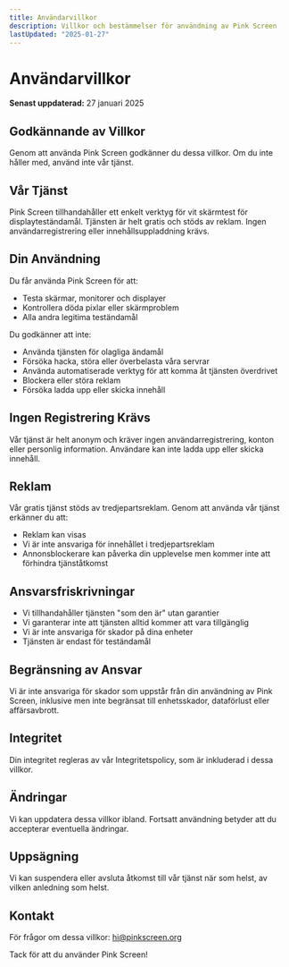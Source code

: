 ```yaml
---
title: Användarvillkor
description: Villkor och bestämmelser för användning av Pink Screen
lastUpdated: "2025-01-27"
---
```


# Användarvillkor

**Senast uppdaterad:** 27 januari 2025

## Godkännande av Villkor

Genom att använda Pink Screen godkänner du dessa villkor. Om du inte håller med, använd inte vår tjänst.

## Vår Tjänst

Pink Screen tillhandahåller ett enkelt verktyg för vit skärmtest för displayteständamål. Tjänsten är helt gratis och stöds av reklam. Ingen användarregistrering eller innehållsuppladdning krävs.

## Din Användning

Du får använda Pink Screen för att:

- Testa skärmar, monitorer och displayer
- Kontrollera döda pixlar eller skärmproblem
- Alla andra legitima teständamål

Du godkänner att inte:

- Använda tjänsten för olagliga ändamål
- Försöka hacka, störa eller överbelasta våra servrar
- Använda automatiserade verktyg för att komma åt tjänsten överdrivet
- Blockera eller störa reklam
- Försöka ladda upp eller skicka innehåll

## Ingen Registrering Krävs

Vår tjänst är helt anonym och kräver ingen användarregistrering, konton eller personlig information. Användare kan inte ladda upp eller skicka innehåll.

## Reklam

Vår gratis tjänst stöds av tredjepartsreklam. Genom att använda vår tjänst erkänner du att:

- Reklam kan visas
- Vi är inte ansvariga för innehållet i tredjepartsreklam
- Annonsblockerare kan påverka din upplevelse men kommer inte att förhindra tjänståtkomst

## Ansvarsfriskrivningar

- Vi tillhandahåller tjänsten "som den är" utan garantier
- Vi garanterar inte att tjänsten alltid kommer att vara tillgänglig
- Vi är inte ansvariga för skador på dina enheter
- Tjänsten är endast för teständamål

## Begränsning av Ansvar

Vi är inte ansvariga för skador som uppstår från din användning av Pink Screen, inklusive men inte begränsat till enhetsskador, dataförlust eller affärsavbrott.

## Integritet

Din integritet regleras av vår Integritetspolicy, som är inkluderad i dessa villkor.

## Ändringar

Vi kan uppdatera dessa villkor ibland. Fortsatt användning betyder att du accepterar eventuella ändringar.

## Uppsägning

Vi kan suspendera eller avsluta åtkomst till vår tjänst när som helst, av vilken anledning som helst.

## Kontakt

För frågor om dessa villkor: hi@pinkscreen.org

Tack för att du använder Pink Screen!
